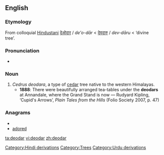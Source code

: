 ==English==

===Etymology===
From colloquial [[w:Hindustani|Hindustani]] [[देओदार]] / {{ur-Arab|[[دیودار]]}} ''de'o-dār'' < [[देवदारु]] / {{ur-Arab|[[دیودار]]}} ''dev-dāru'' < {{etyl|sa}} {{term|देवदारु|tr=deva-dāru|sc=Deva|lang=sa}} ‘divine tree’.

===Pronunciation===
* {{IPA|/ˈdiːəʊdɑː/}}

===Noun===
{{en-noun}}

# ''Cedrus deodara'', a type of [[cedar]] tree native to the western Himalayas.
#* '''1888''': There were beautifully arranged tea-tables under the '''deodars''' at Annandale, where the Grand Stand is now — Rudyard Kipling, ‘Cupid's Arrows’, ''Plain Tales from the Hills'' (Folio Society 2007, p. 47)

===Anagrams===
* {{alphagram|addeor}}
* [[adored#English|adored]]


[[Category:Hindi derivations]]
[[Category:Trees]]
[[Category:Urdu derivations]]

[[ta:deodar]]
[[vi:deodar]]
[[zh:deodar]]